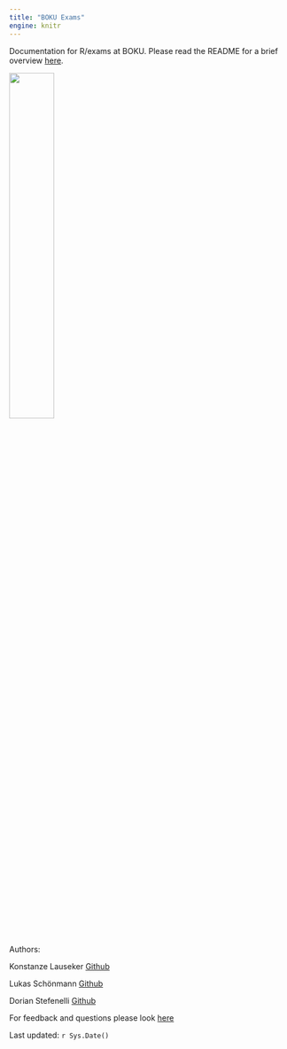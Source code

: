 ```yaml
---
title: "BOKU Exams"
engine: knitr
---
```


Documentation for R/exams at BOKU. Please read the README for a brief overview [here](readme.qmd). 

![](https://boku.ac.at/fileadmin/data/themen/Marketing/Downloads/BOKU_Hauptlogo_RGB.png){width="40%"}

Authors: 

Konstanze Lauseker [Github](https://github.com/konsch12)

Lukas Schönmann [Github](https://github.com/SpaceCowboy-71)

Dorian Stefenelli [Github](https://github.com/nairod7)

For feedback and questions please look [here](https://github.com/boku-stat/BOKU-Exams-Documentation/discussions)

Last updated: `r Sys.Date()`

